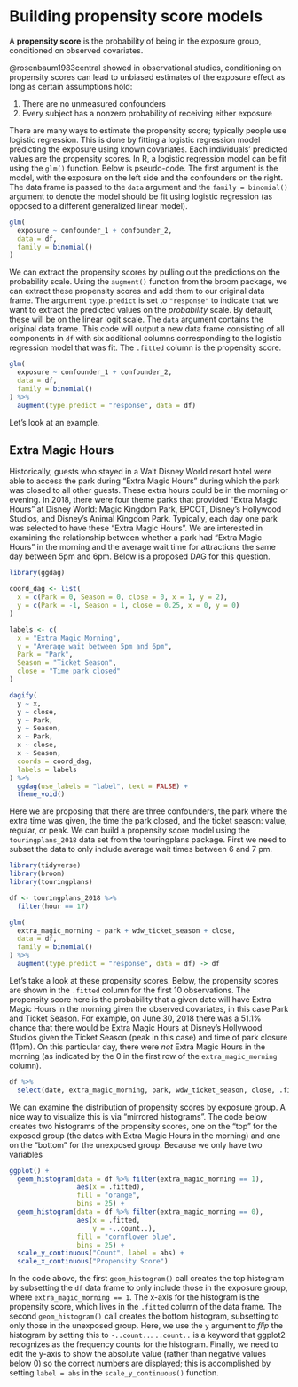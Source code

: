 # Building propensity score models

:::def-box
A **propensity score** is the probability of being in the exposure group, conditioned on observed covariates.
:::

@rosenbaum1983central showed in observational studies, conditioning on propensity scores can lead to unbiased estimates of the exposure effect as long as certain assumptions hold:

1. There are no unmeasured confounders
2. Every subject has a nonzero probability of receiving either exposure

There are many ways to estimate the propensity score; typically people use logistic regression. This is done by fitting a logistic regression model predicting the exposure using known covariates. Each individuals' predicted values are the propensity scores. In R, a logistic regression model can be fit using the `glm()` function. Below is pseudo-code. The first argument is the model, with the exposure on the left side and the confounders on the right. The data frame is passed to the `data` argument and the `family = binomial()` argument to denote the model should be fit using logistic regression (as opposed to a different generalized linear model).

```r
glm(
  exposure ~ confounder_1 + confounder_2, 
  data = df,
  family = binomial()
)
```

We can extract the propensity scores by pulling out the predictions on the probability scale. Using the `augment()` function from the broom package, we can extract these propensity scores and add them to our original data frame. The argument `type.predict` is set to `"response"` to indicate that we want to extract the predicted values on the *probability* scale. By default, these will be on the linear logit scale. The `data` argument contains the original data frame. This code will output a new data frame consisting of all components in `df` with six additional columns corresponding to the logistic regression model that was fit. The `.fitted` column is the propensity score.

```r
glm(
  exposure ~ confounder_1 + confounder_2, 
  data = df,
  family = binomial()
) %>%
  augment(type.predict = "response", data = df)
```

Let's look at an example. 

## Extra Magic Hours

Historically, guests who stayed in a Walt Disney World resort hotel were able to access the park during "Extra Magic Hours" during which the park was closed to all other guests. These extra hours could be in the morning or evening. In 2018, there were four theme parks that provided "Extra Magic Hours" at Disney World: Magic Kingdom Park, EPCOT, Disney's Hollywood Studios, and Disney's Animal Kingdom Park. Typically, each day one park was selected to have these "Extra Magic Hours". We are interested in examining the relationship between whether a park had "Extra Magic Hours" in the morning and the average wait time for attractions the same day between 5pm and 6pm. Below is a proposed DAG for this question.

```r
library(ggdag)

coord_dag <- list(
  x = c(Park = 0, Season = 0, close = 0, x = 1, y = 2),
  y = c(Park = -1, Season = 1, close = 0.25, x = 0, y = 0)
)

labels <- c(
  x = "Extra Magic Morning",
  y = "Average wait between 5pm and 6pm",
  Park = "Park",
  Season = "Ticket Season",
  close = "Time park closed"
)

dagify(
  y ~ x,
  y ~ close,
  y ~ Park,
  y ~ Season,
  x ~ Park,
  x ~ close,
  x ~ Season,
  coords = coord_dag,
  labels = labels
) %>%
  ggdag(use_labels = "label", text = FALSE) + 
  theme_void()
```

Here we are proposing that there are three confounders, the park where the extra time was given, the time the park closed, and the ticket season: value, regular, or peak. We can build a propensity score model using the `touringplans_2018` data set from the touringplans package. First we need to subset the data to only include average wait times between 6 and 7 pm.

```r
library(tidyverse)
library(broom)
library(touringplans)

df <- touringplans_2018 %>%
  filter(hour == 17)

glm(
  extra_magic_morning ~ park + wdw_ticket_season + close,
  data = df,
  family = binomial()
) %>% 
  augment(type.predict = "response", data = df) -> df
```

Let's take a look at these propensity scores. Below, the propensity scores are shown in the `.fitted` column for the first 10 observations. The propensity score here is the probability that a given date will have Extra Magic Hours in the morning given the observed covariates, in this case Park and Ticket Season. For example, on June 30, 2018 there was a 51.1\% chance that there would be Extra Magic Hours at Disney's Hollywood Studios given the Ticket Season (peak in this case) and time of park closure (11pm). On this particular day, there were *not* Extra Magic Hours in the morning (as indicated by the 0 in the first row of the `extra_magic_morning` column). 

```r
df %>%
  select(date, extra_magic_morning, park, wdw_ticket_season, close, .fitted)
```
We can examine the distribution of propensity scores by exposure group. A nice way to visualize this is via "mirrored histograms". The code below creates two histograms of the propensity scores, one on the "top" for the exposed group (the dates with Extra Magic Hours in the morning) and one on the "bottom" for the unexposed group. Because we only have two variables

```r
ggplot() +
  geom_histogram(data = df %>% filter(extra_magic_morning == 1), 
                 aes(x = .fitted),
                 fill = "orange", 
                 bins = 25) + 
  geom_histogram(data = df %>% filter(extra_magic_morning == 0), 
                 aes(x = .fitted, 
                     y = -..count..), 
                 fill = "cornflower blue",
                 bins = 25) +
  scale_y_continuous("Count", label = abs) + 
  scale_x_continuous("Propensity Score")
```
In the code above, the first `geom_histogram()` call creates the top histogram by subsetting the `df` data frame to only include those in the exposure group, where `extra_magic_morning == 1`. The x-axis for the histogram is the propensity score, which lives in the `.fitted` column of the data frame. The second `geom_histogram()` call creates the bottom histogram, subsetting to only those in the unexposed group. Here, we use the `y` argument to *flip* the histogram by setting this to `-..count..`. `..count..` is a keyword that ggplot2 recognizes as the frequency counts for the histogram. Finally, we need to edit the y-axis to show the absolute value (rather than negative values below 0) so the correct numbers are displayed; this is accomplished by setting `label = abs` in the `scale_y_continuous()` function. 
